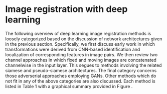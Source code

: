 
# Image registration with deep learning

\begin{figure}[!htb]
\centering
\includegraphics[width=0.95\textwidth]{Figures/overview.pdf}
\caption{Graphical overview of the works reviewed including (a) publications per year, (b)
         choice of neural network API, (c) anatomy (where applicable), and (d) publishing
        venue.
        }
\label{fig:overview}
\end{figure}

The following overview of deep learning image registration methods is loosely categorized
based on the discussion of network architectures given in the previous section.
Specifically, we first discuss early work in which transformations were derived
from CNN-based identification and localization of corresponding features in
image pairs.  We then review two channel approaches in which fixed and moving images
are concatenated channelwise in the input layer.  This segues to
methods involving the related siamese and pseudo-siamese architectures.  The final
category concerns those adverserial approaches employing GANs.  Other methods which
do not fit in any of the above categories are also discussed.  Each method is listed
in Table 1 with a graphical summary provided in Figure \ref{fig:overview}.

\input{methodsTable.tex}



